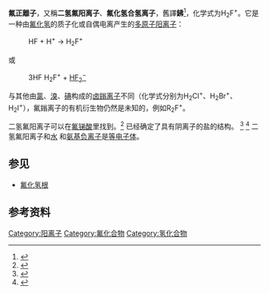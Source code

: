 {{Chembox
| verifiedrevid = 444380239
| ImageFileL1 = Fluoronium-dimensions-2D.png
|  ImageFileL1_Ref = {{chemboximage|correct|??}}
|  ImageSizeL1 = 121
|  ImageNameL1 = Skeletal formula of fluoronium with assorted dimensions{{Citation|last = Diercksen|first = G. H. F.|last2 = von Niessen|first2 = W.|last3 = Kraemer|first3 = W. P.|title = SCF LCGO MO studies on the fluoronium ion FH<sub>2</sub><sup>+</sup> and its hydrogen bonding interaction with hydrogen fluoride FH|journal = Theoretical Chemistry Accounts: Theory, Computation, and Modeling (Theoretica Chimica Acta)|volume = 31|issue = 3|pages = 205–214|date = September|year = 1973|url = http://www.springerlink.com/content/v517wg14w47676r4/|doi = 10.1007/BF00526510}}{{Dead link|date=2020年2月 |bot=InternetArchiveBot |fix-attempted=yes }}
| ImageFileR1 = Fluoronium-3D-vdW.png
|  ImageFileR1_Ref = {{chemboximage|correct|??}}
|  ImageSizeR1 = 121
|  ImageNameR1 = Spacefill model of fluoronium
| IUPACName = Fluoronium
| SystematicName = Fluoranium<ref>{{Cite web|title = Fluoronium (CHEBI:50314)|url = https://www.ebi.ac.uk/chebi/searchId.do?chebiId=50314|work = Chemical Entities of Biological Interest (ChEBI)|location = UK|publisher = European Bioinformatics Institute|accessdate = 2011-10-12|archive-date = 2016-03-16|archive-url = https://web.archive.org/web/20160316052846/https://www.ebi.ac.uk/chebi/searchId.do?chebiId=50314|dead-url = no}}</ref>
| Section1 = {{Chembox Identifiers
|  ChemSpiderID = 19122106
|   ChemSpiderID_Ref = {{chemspidercite|correct|chemspider}}
|  ChEBI_Ref = {{ebicite|correct|EBI}}
| ChEBI = 50314
|  SMILES = [FH2+]
|  StdInChI = 1S/FH2/h1H2/q+1
|   StdInChI_Ref = {{stdinchicite|correct|chemspider}}
|  InChI = 1/FH2/h1H2/q+1
|  StdInChIKey = YNESUKSMQODWNS-UHFFFAOYSA-N
|   StdInChIKey_Ref = {{stdinchicite|correct|chemspider}}
|  InChIKey = YNESUKSMQODWNS-UHFFFAOYAK
}}
| Section2 = {{Chembox Properties
|  Formula = H<sub>2</sub>F<sup>+</sup>
|  MolarMass = 21.01428
|  ExactMass = 21.014053269 g mol<sup>-1</sup>
}}
}}

'''氟正離子'''，又稱'''二氢氟阳离子'''、'''氟化氢合氢离子'''，舊譯'''鉘'''<ref>{{cite web | url = http://terms.naer.edu.tw/download/220/ | title = 化學命名原則 | publisher = 國立編譯館 | edition = 第四版 | year = 2004 | access-date = 2021-11-19 | archive-date = 2021-02-10 | archive-url = https://web.archive.org/web/20210210180627/http://terms.naer.edu.tw/download/220/ | dead-url = no }}</ref>，化学式为H<sub>2</sub>F<sup>+</sup>。它是一种由[[氟化氢|氟化氢]]的质子化或自偶电离产生的[[多原子阳离子|多原子阳离子]]：

:HF + H<sup>+</sup> → H<sub>2</sub>F<sup>+</sup>

或

:3HF {{unicode|⇌}} H<sub>2</sub>F<sup>+</sup> + [[氟化氢根|HF<sub>2</sub><sup>−</sup>]]

与其他由[[氯|氯]]、[[溴|溴]]、[[碘|碘]]构成的[[卤鎓离子|卤鎓离子]]不同（化学式分别为H<sub>2</sub>Cl<sup>+</sup>、H<sub>2</sub>Br<sup>+</sup>、H<sub>2</sub>I<sup>+</sup>），氟鎓离子的有机衍生物仍然是未知的，例如R<sub>2</sub>F<sup>+</sup>。

二氢氟阳离子可以在[[氟锑酸|氟锑酸]]里找到。<ref name=":0">{{Cite journal|last1=Esteves|first1=Pierre M.|last2=Ramírez-Solís|first2=Alejandro|last3=Mota|first3=Claudio J. A.|date=March 2002|title=The Nature of Superacid Electrophilic Species in HF/SbF5: A Density Functional Theory Study|journal=Journal of the American Chemical Society|volume=124|issue=11|pages=2672–2677|doi=10.1021/ja011151k|issn=0002-7863|pmid=11890818}}</ref> 已经确定了具有{{Chem|Sb|2|F|11|-}}阴离子的盐的结构。 <ref>{{cite journal |last1=Mootz|first1=Dietrich|last2=Bartmann|first2=Klemens |title=The Fluoronium Ions H<sub>2</sub>F<sup>+</sup> and H<sub>3</sub>F<sup>2+</sup>: Characterization by Crystal Structure Analysis |journal=Angewandte Chemie |date=1988 |volume=27|issue=3 |pages=391-392 |doi=10.1002/anie.198803911}}</ref> <ref>{{Cite journal|last = Diercksen|first = G. H. F.|last2 = von Niessen|first2 = W.|last3 = Kraemer|first3 = W. P.|title = SCF LCGO MO studies on the fluoronium ion {{chem|FH|2|+}} and its hydrogen bonding interaction with hydrogen fluoride FH|journal= Theoretical Chemistry Accounts: Theory, Computation, and Modeling (Theoretica Chimica Acta)|volume = 31|issue = 3|pages = 205–214|date = 1973|doi = 10.1007/BF00526510}}</ref> 二氢氟阳离子和[[水|水]] 和[[氨基负离子|氨基负离子]]是[[等电子体|等电子体]]。

== 参见 ==
* [[氟化氢根|氟化氢根]]

== 参考资料 ==
{{reflist}}

{{Inorganic-compound-stub}}

[[Category:阳离子|Category:阳离子]]
[[Category:氟化合物|Category:氟化合物]]
[[Category:氢化合物|Category:氢化合物]]